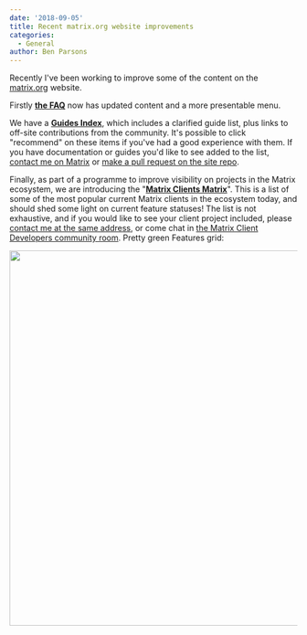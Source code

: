```yaml
---
date: '2018-09-05'
title: Recent matrix.org website improvements
categories:
  - General
author: Ben Parsons
---
```


Recently I've been working to improve some of the content on the <a href="http://matrix.org">matrix.org</a> website.

Firstly <strong><a href="https://matrix.org/docs/guides/faq">the FAQ</a></strong> now has updated content and a more presentable menu.

We have a <strong><a href="https://matrix.org/docs/guides/">Guides Index</a></strong>, which includes a clarified guide list, plus links to off-site contributions from the community. It's possible to click "recommend" on these items if you've had a good experience with them. If you have documentation or guides you'd like to see added to the list, <a href="https://matrix.to/#/@benpa:matrix.org">contact me on Matrix</a> or <a href="https://github.com/matrix-org/matrix.org">make a pull request on the site repo</a>.

Finally, as part of a programme to improve visibility on projects in the Matrix ecosystem, we are introducing the "<strong><a href="https://matrix.org/docs/projects/clients-matrix">Matrix Clients Matrix</a></strong>". This is a list of some of the most popular current Matrix clients in the ecosystem today, and should shed some light on current feature statuses! The list is not exhaustive, and if you would like to see your client project included, please <a href="https://matrix.to/#/@benpa:matrix.org">contact me at the same address</a>, or come chat in <a href="https://matrix.to/#/#matrix-clients:lain.haus">the Matrix Client Developers community room</a>. Pretty green Features grid:

<a href="https://matrix.org/blog/wp-content/uploads/2018/09/Screen-Shot-2018-09-05-at-16.11.06.png"><img class="alignnone size-large wp-image-3538" src="https://matrix.org/blog/wp-content/uploads/2018/09/Screen-Shot-2018-09-05-at-16.11.06-1024x657.png" alt="" width="1024" height="657" /></a>